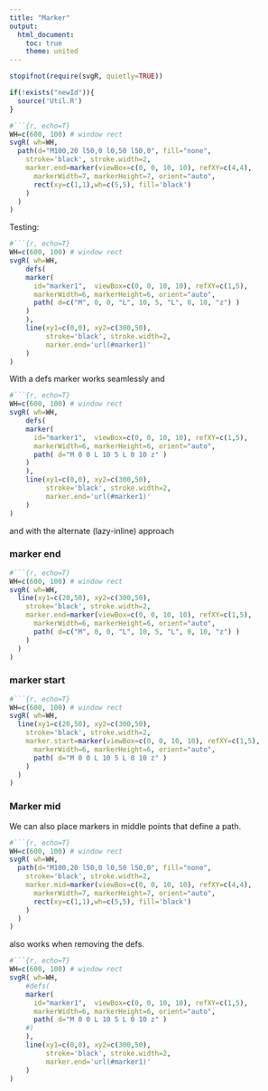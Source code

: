 ```yaml
---
title: "Marker"
output:
  html_document:
    toc: true
    theme: united
---
```




```r
stopifnot(require(svgR, quietly=TRUE))
```

```r
if(!exists("newId")){
  source('Util.R')
}
```

```r
#```{r, echo=T}
WH=c(600, 100) # window rect
svgR( wh=WH,
  path(d="M100,20 l50,0 l0,50 l50,0", fill="none",
    stroke='black', stroke.width=2, 
    marker.end=marker(viewBox=c(0, 0, 10, 10), refXY=c(4,4), 
      markerWidth=7, markerHeight=7, orient="auto",
      rect(xy=c(1,1),wh=c(5,5), fill='black')
    ) 
  )
)
```

Testing:
```r
#```{r, echo=T}
WH=c(600, 100) # window rect
svgR( wh=WH,
    defs(
    marker(
      id="marker1",  viewBox=c(0, 0, 10, 10), refXY=c(1,5), 
      markerWidth=6, markerHeight=6, orient="auto",
      path( d=c("M", 0, 0, "L", 10, 5, "L", 0, 10, "z") ) 
    )    
    ),
    line(xy1=c(0,0), xy2=c(300,50), 
         stroke='black', stroke.width=2, 
         marker.end='url(#marker1)'
    )
)
```

With a defs marker works seamlessly and
```r
#```{r, echo=T}
WH=c(600, 100) # window rect
svgR( wh=WH,
    defs(
    marker(
      id="marker1",  viewBox=c(0, 0, 10, 10), refXY=c(1,5), 
      markerWidth=6, markerHeight=6, orient="auto",
      path( d="M 0 0 L 10 5 L 0 10 z" ) 
    )    
    ),
    line(xy1=c(0,0), xy2=c(300,50), 
         stroke='black', stroke.width=2, 
         marker.end='url(#marker1)'
    )
)
```

and with the alternate (lazy-inline) approach

### marker end
```r
#```{r, echo=T}
WH=c(600, 100) # window rect
svgR( wh=WH,
  line(xy1=c(20,50), xy2=c(300,50), 
    stroke='black', stroke.width=2, 
    marker.end=marker(viewBox=c(0, 0, 10, 10), refXY=c(1,5), 
      markerWidth=6, markerHeight=6, orient="auto",
      path( d=c("M", 0, 0, "L", 10, 5, "L", 0, 10, "z") )
    ) 
  )
)
```

### marker start

```r
#```{r, echo=T}
WH=c(600, 100) # window rect
svgR( wh=WH,
  line(xy1=c(20,50), xy2=c(300,50), 
    stroke='black', stroke.width=2, 
    marker.start=marker(viewBox=c(0, 0, 10, 10), refXY=c(1,5), 
      markerWidth=6, markerHeight=6, orient="auto",
      path( d="M 0 0 L 10 5 L 0 10 z" )
    ) 
  )
)
```
### Marker mid

We can also place markers in middle points that define a path.

```r
#```{r, echo=T}
WH=c(600, 100) # window rect
svgR( wh=WH,
  path(d="M100,20 l50,0 l0,50 l50,0", fill="none",
    stroke='black', stroke.width=2, 
    marker.mid=marker(viewBox=c(0, 0, 10, 10), refXY=c(4,4), 
      markerWidth=7, markerHeight=7, orient="auto",
      rect(xy=c(1,1),wh=c(5,5), fill='black')
    ) 
  )
)
```


also works when removing the defs.
```r
#```{r, echo=T}
WH=c(600, 100) # window rect
svgR( wh=WH,
    #defs(
    marker(
      id="marker1",  viewBox=c(0, 0, 10, 10), refXY=c(1,5), 
      markerWidth=6, markerHeight=6, orient="auto",
      path( d="M 0 0 L 10 5 L 0 10 z" ) 
    #)    
    ),
    line(xy1=c(0,0), xy2=c(300,50), 
         stroke='black', stroke.width=2, 
         marker.end='url(#marker1)'
    )
)
```
